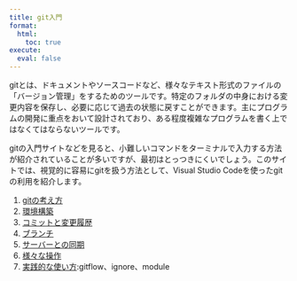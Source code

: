 ```yaml
---
title: git入門
format:
  html:
    toc: true
execute:
  eval: false
---
```


gitとは、ドキュメントやソースコードなど、様々なテキスト形式のファイルの「バージョン管理」をするためのツールです。特定のフォルダの中身における変更内容を保存し、必要に応じて過去の状態に戻すことができます。主にプログラムの開発に重点をおいて設計されており、ある程度複雑なプログラムを書く上ではなくてはならないツールです。

gitの入門サイトなどを見ると、小難しいコマンドをターミナルで入力する方法が紹介されていることが多いですが、最初はとっつきにくいでしょう。このサイトでは、視覚的に容易にgitを扱う方法として、Visual Studio Codeを使ったgitの利用を紹介します。

1. [gitの考え方](git/concept.qmd)
1. [環境構築](git/setup.qmd)
1. [コミットと変更履歴](git/commit.qmd)
1. [ブランチ](git/branch.qmd)
1. [サーバーとの同期](git/pullpush.qmd)
1. [様々な操作](git/useful.md)
1. [実践的な使い方](git/gitflow.md):gitflow、ignore、module
